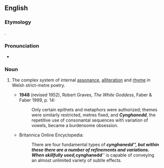 ==English==

===Etymology===
{{borrowing|en|cy|cynghanedd||harmony}}.

===Pronunciation===
* {{IPA|/kəŋˈhænɛð/|lang=en}}

===Noun===
{{en-noun|-|cynganeddion}}

# {{lb|en|prosody}} The complex system of internal [[assonance]], [[alliteration]] and [[rhyme]] in Welsh strict-metre poetry.
#* '''1948''' (revised 1952), Robert Graves, ''The White Goddess'', Faber & Faber 1999, p. 14:
#*: Only certain epithets and metaphors were authorized; themes were similarly restricted, metres fixed, and '''''Cynghanedd''''', the repetitive use of consonantal sequences with variation of vowels, became a burdensome obsession.
#* Britannica Online Encyclopedia:
#*: There are four fundamental types of '''''cynghanedd''''', but within these there are a number of refinements and variations. When skillfully used, '''''cynghanedd''''' is capable of conveying an almost unlimited variety of subtle effects.